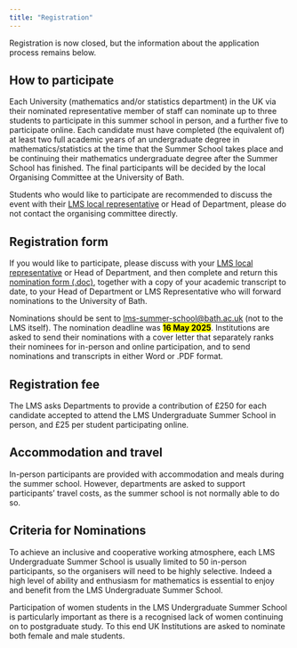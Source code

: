 ```yaml
---
title: "Registration"
---
```

Registration is now closed, but the information about the application process remains below.


## How to participate

<!-- Participants will be students on UK mathematics programmes who are entering their final year of study in autumn 2025. Students will be nominated by their home department via their nominated representative member of staff. -->


Each University (mathematics and/or statistics department) in the UK via their nominated representative member of staff can nominate up to three students to participate in this summer school in person, and a further five to participate online. 
Each candidate must have completed (the equivalent of) at least two full academic years of an undergraduate degree in mathematics/statistics at the time that the Summer School takes place and be continuing their mathematics undergraduate degree after the Summer School has finished. The final participants will be decided by the local Organising Committee at the University of Bath. 

Students who would like to participate are recommended to discuss the event with their [LMS local representative](https://www.lms.ac.uk/membership/lms-representatives) or Head of Department, please do not contact the organising committee directly.

## Registration form

If you would like to participate, please discuss with your [LMS local representative](https://www.lms.ac.uk/membership/lms-representatives) or Head of Department, and then complete and return this [nomination form (.doc)](Summer School Nomination Form 2025.doc), together with a copy of your academic transcript to date, to your Head of Department or LMS Representative who will forward nominations to the University of Bath.

Nominations should be sent to [lms-summer-school@bath.ac.uk](mailto:lms-summer-school@bath.ac.uk) (not to the LMS itself). The nomination deadline was [**16 May 2025**]{.mark}. Institutions are asked to send their nominations with a cover letter that separately ranks their nominees for in-person and online participation, and to send nominations and transcripts in either Word or .PDF format.

## Registration fee 

The LMS asks Departments to provide a contribution of £250 for each candidate accepted to attend the LMS Undergraduate Summer School in person, and £25 per student participating online.

## Accommodation and travel

In-person participants are provided with accommodation and meals during the summer school. However, departments are asked to support participants' travel costs, as the summer school is not normally able to do so.

## Criteria for Nominations

To achieve an inclusive and cooperative working atmosphere, each LMS Undergraduate Summer School is usually limited to 50 in-person participants, so the organisers will need to be highly selective.  Indeed a high level of ability and enthusiasm for mathematics is essential to enjoy and benefit from the LMS Undergraduate Summer School.
 
Participation of women students in the LMS Undergraduate Summer School is particularly important as there is a recognised lack of women continuing on to postgraduate study.  To this end UK Institutions are asked to nominate both female and male students. 
